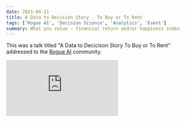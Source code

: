 ```yaml
---
date: 2021-04-21
title: A Data to Decision Story - To Buy or To Rent
tags: ['Rogue AI', 'Decision Science', 'Analytics', 'Event']
summary: What you value - financial return and/or happiness index
---
```


This was a talk titled "A Data to Decicison Story To Buy or To Rent" addressed to the [Rogue AI](https://rogueai.co/) community.

<iframe
  width={700}
  height={400}
  src="https://www.youtube.com/embed/EPshUReWc3I"
  title="YouTube video player"
  frameBorder={0}
  allow="accelerometer; autoplay; clipboard-write; encrypted-media; gyroscope; picture-in-picture"
  allowFullScreen
/>

![Intro to AI event](/static/images/Data to Decisions Story* To buy or To rent* (1).png)
